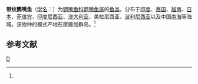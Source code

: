 {{Speciesbox 
| taxon = Scarus fasciatus
| authority = Cuvier et Valenciennes, 1839<ref name='id7833'>{{cite web| url =http://www.bioinfo.cn/db05/BjdwSpecies.php?action=view&id=7833| title =带纹鹦嘴鱼| work =中国动物物种编目数据库| publisher =中国科学院微生物研究所| author =中国科学院动物研究所| accessdate =2009-04-16| deadurl =yes| archiveurl =https://web.archive.org/web/20160305043335/http://www.bioinfo.cn/db05/BjdwSpecies.php?action=view&id=7833| archivedate =2016-03-05}}</ref>
}}

'''带纹鹦嘴鱼'''（[[学名|学名]]：{{lang|la|''Scarus fasciatus''}}）为[[鹦嘴鱼科|鹦嘴鱼科]][[鹦嘴鱼属|鹦嘴鱼属]]的[[鱼类|鱼类]]。分布于[[印度|印度]]、[[泰国|泰国]]、[[越南|越南]]、[[日本|日本]]、[[菲律宾|菲律宾]]、[[印度尼西亚|印度尼西亚]]、[[澳大利亚|澳大利亚]]、美拉尼西亚、[[波利尼西亚|波利尼西亚]]以及中国[[南海|南海]]等海域。该物种的模式产地在摩鹿加群岛。<ref name='id7833'/>

== 参考文献 ==
{{reflist}}

{{Wikispecies|Scarus fasciatus}}
{{Taxonbar|from=Q11060174}}

[[Category:鹦嘴鱼属|D]]


{{鱸形目小作品}}
